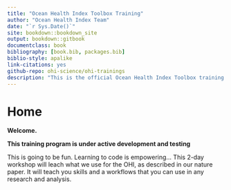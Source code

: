 ```yaml
--- 
title: "Ocean Health Index Toolbox Training"
author: "Ocean Health Index Team"
date: "`r Sys.Date()`"
site: bookdown::bookdown_site
output: bookdown::gitbook
documentclass: book
bibliography: [book.bib, packages.bib]
biblio-style: apalike
link-citations: yes
github-repo: ohi-science/ohi-trainings
description: "This is the official Ocean Health Index Toolbox training."
---
```


# Home {#home}

**Welcome.**   

**This training program is under active development and testing** 

This is going to be fun. Learning to code is empowering... This 2-day workshop will leach what we use for the OHI, as described in our nature paper. It will teach you skills and a workflows that you can use in any research and analysis.